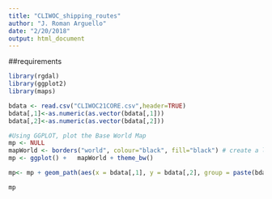 ```yaml
---
title: "CLIWOC_shipping_routes"
author: "J. Roman Arguello"
date: "2/20/2018"
output: html_document
---
```


##requirements
```r
library(rgdal)
library(ggplot2)
library(maps)
```


```r
bdata <- read.csv("CLIWOC21CORE.csv",header=TRUE)
bdata[,1]<-as.numeric(as.vector(bdata[,1]))
bdata[,2]<-as.numeric(as.vector(bdata[,2]))

#Using GGPLOT, plot the Base World Map
mp <- NULL
mapWorld <- borders("world", colour="black", fill="black") # create a layer of borders
mp <- ggplot() +   mapWorld + theme_bw()

mp<- mp + geom_path(aes(x = bdata[,1], y = bdata[,2], group = paste(bdata$trp, bdata$group.regroup, sep = ".")),colour="red", data = bdata, alpha=0.04,arrow=arrow(length=unit(0.2,"cm")))

mp
```

